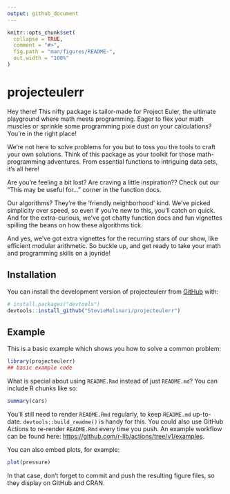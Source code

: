 ```yaml
---
output: github_document
---
```


<!-- README.md is generated from README.Rmd. Please edit that file -->

```r
knitr::opts_chunk$set(
  collapse = TRUE,
  comment = "#>",
  fig.path = "man/figures/README-",
  out.width = "100%"
)
```

# projecteulerr

<!-- badges: start -->
<!-- badges: end -->

Hey there! This nifty package is tailor-made for Project Euler, the ultimate playground where math meets programming. Eager to flex your math muscles or sprinkle some programming pixie dust on your calculations? You're in the right place!

We're not here to solve problems for you but to toss you the tools to craft your own solutions. Think of this package as your toolkit for those math-programming adventures. From essential functions to intriguing data sets, it's all here!

Are you're feeling a bit lost? Are craving a little inspiration?? Check out our "This may be useful for..." corner in the function docs.

Our algorithms? They're the 'friendly neighborhood' kind. We've picked simplicity over speed, so even if you're new to this, you'll catch on quick. And for the extra-curious, we've got chatty function docs and fun vignettes spilling the beans on how these algorithms tick.

And yes, we've got extra vignettes for the recurring stars of our show, like efficient modular arithmetic. So buckle up, and get ready to take your math and programming skills on a joyride!


## Installation

You can install the development version of projecteulerr from [GitHub](https://github.com/) with:

``` r
# install.packages("devtools")
devtools::install_github("StevieMolinari/projecteulerr")
```

## Example

This is a basic example which shows you how to solve a common problem:

```r
library(projecteulerr)
## basic example code
```

What is special about using `README.Rmd` instead of just `README.md`? You can include R chunks like so:

```r
summary(cars)
```

You'll still need to render `README.Rmd` regularly, to keep `README.md` up-to-date. `devtools::build_readme()` is handy for this. You could also use GitHub Actions to re-render `README.Rmd` every time you push. An example workflow can be found here: <https://github.com/r-lib/actions/tree/v1/examples>.

You can also embed plots, for example:

```r
plot(pressure)
```

In that case, don't forget to commit and push the resulting figure files, so they display on GitHub and CRAN.
